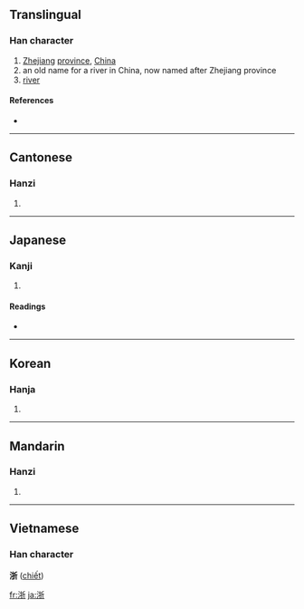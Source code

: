 ==Translingual==

===Han character===
{{Han char|rn=85|rad=水|as=07|sn=10|four=3212<sub>1</sub>|canj=水手竹中 (EQHL)}}

# [[Zhejiang]] [[province]], [[China]]
# an old name for a river in China, now named after Zhejiang province
# [[river]]

====References====
* {{Han ref|kx=0623.210|dkj=17458|dj=1021.100|hdz=31618.200|uh=6D59|ud=27993|bh=AEFD|bd=44797}}

----

==Cantonese==

===Hanzi===
{{yue-hanzi|jyut=|y=jit3}}

# {{defn|Cantonese}}

----

==Japanese==

===Kanji===
{{ja-kanji|grade=|rs=水07}}

# {{defn|Japanese}}

====Readings====
* {{ja-readings|on=[[せつ]] (setsu)|kun=[[よなげる]] (yonageru)}}

----

==Korean==

===Hanja===
{{ko-hanja|hangeul=절|eumhun=강|rv=jeol|mr=chŏl|y=cel}}

# {{defn|Korean}}

----

==Mandarin==

===Hanzi===
{{cmn-hanzi|pin=[[zhè]] ([[zhe4]])|wg=che<sup>4</sup>}}

# {{defn|Mandarin}}

----

==Vietnamese==
===Han character===
'''浙''' ([[chiết]])

[[fr:浙]]
[[ja:浙]]